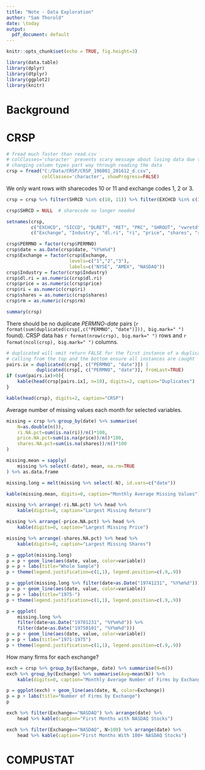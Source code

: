 ```yaml
---
title: "Note - Data Exploration"
author: "Sam Thorold"
date: \today
output:
  pdf_document: default
---
```


```r
knitr::opts_chunk$set(echo = TRUE, fig.height=3)
```

```r
library(data.table)
library(dplyr)
library(dtplyr)
library(ggplot2)
library(knitr)
```

# Background

# CRSP

```r
# fread much faster than read.csv
# colClasses='character' prevents scary message about losing data due to
# changing column types part way through reading the data
crsp = fread("C:/Data/CRSP/CRSP_196001_201612_d.csv",
             colClasses='character', showProgress=FALSE)
```

We only want rows with sharecodes 10 or 11 and exchange codes 1, 2 or 3.

```r
crsp = crsp %>% filter(SHRCD %in% c(10, 11)) %>% filter(EXCHCD %in% c(1, 2, 3))
```

```r
crsp$SHRCD = NULL  # sharecode no longer needed
```

```r
setnames(crsp,
         c("EXCHCD", "SICCD", "DLRET", "RET", "PRC", "SHROUT", "vwretd"),
         c("Exchange", "Industry", "dl.ri", "ri", "price", "shares", "rm"))
```


```r
crsp$PERMNO = factor(crsp$PERMNO)
crsp$date = as.Date(crsp$date, "%Y%m%d")
crsp$Exchange = factor(crsp$Exchange,
                       levels=c("1","2","3"),
                       labels=c("NYSE", "AMEX", "NASDAQ"))
crsp$Industry = factor(crsp$Industry)
crsp$dl.ri = as.numeric(crsp$dl.ri)
crsp$price = as.numeric(crsp$price)
crsp$ri = as.numeric(crsp$ri)
crsp$shares = as.numeric(crsp$shares)
crsp$rm = as.numeric(crsp$rm)
```

```r
summary(crsp)
```

There should be no duplicate $PERMNO$-$date$ pairs
(`r format(sum(duplicated(crsp[,c("PERMNO", "date")])), big.mark=" ")` found).
CRSP data has `r format(nrow(crsp), big.mark=" ")` rows and
`r format(ncol(crsp), big.mark=" ")` columns.

```r
# duplicated will omit return FALSE for the first instance of a duplicated row
# calling from the top and the bottom ensure all instances are caught
pairs.ix = duplicated(crsp[, c("PERMNO", "date")]) |
           duplicated(crsp[, c("PERMNO", "date")], fromLast=TRUE)
if (sum(pairs.ix)>0){
    kable(head(crsp[pairs.ix], n=10), digits=2, caption="Duplicates")
}
```

```r
kable(head(crsp), digits=2, caption="CRSP")
```

Average number of missing values each month for selected variables.

```r
missing = crsp %>% group_by(date) %>% summarise(
    N=as.double(n()),
    ri.NA.pct=sum(is.na(ri))/n()*100,
    price.NA.pct=sum(is.na(price))/n()*100,
    shares.NA.pct=sum(is.na(shares))/n()*100
)
```

```r
missing.mean = sapply(
    missing %>% select(-date), mean, na.rm=TRUE
) %>% as.data.frame

missing.long = melt(missing %>% select(-N), id.vars=c("date"))

kable(missing.mean, digits=0, caption="Monthly Average Missing Values")
```

```r
missing %>% arrange(-ri.NA.pct) %>% head %>%
    kable(digits=0, caption="Largest Missing Return")

missing %>% arrange(-price.NA.pct) %>% head %>%
    kable(digits=0, caption="Largest Missing Price")

missing %>% arrange(-shares.NA.pct) %>% head %>%
    kable(digits=0, caption="Largest Missing Shares")
```

```r
p = ggplot(missing.long)
p = p + geom_line(aes(date, value, color=variable))
p = p + labs(title="Whole Sample")
p + theme(legend.justification=c(1,1), legend.position=c(.9,.9))

p = ggplot(missing.long %>% filter(date>as.Date("19741231", "%Y%m%d")))
p = p + geom_line(aes(date, value, color=variable))
p = p + labs(title="1975-")
p + theme(legend.justification=c(1,1), legend.position=c(.9,.9))

p = ggplot(
    missing.long %>%
    filter(date>as.Date("19701231", "%Y%m%d")) %>%
    filter(date<as.Date("19750101", "%Y%m%d")))
p = p + geom_line(aes(date, value, color=variable))
p = p + labs(title="1971-1975")
p + theme(legend.justification=c(1,1), legend.position=c(.9,.9))
```

How many firms for each exchange?

```r
exch = crsp %>% group_by(Exchange, date) %>% summarise(N=n())
exch %>% group_by(Exchange) %>% summarise(Avg=mean(N)) %>%
    kable(digits=0, caption="Monthly Average Number of Firms by Exchange")
```

```r
p = ggplot(exch) + geom_line(aes(date, N, color=Exchange))
p = p + labs(title="Number of Firms by Exchange")
p
```

```r
exch %>% filter(Exchange=="NASDAQ") %>% arrange(date) %>%
    head %>% kable(caption="First Months with NASDAQ Stocks")
```

```r
exch %>% filter(Exchange=="NASDAQ", N>100) %>% arrange(date) %>%
    head %>% kable(caption="First Months With 100+ NASDAQ Stocks")
```

# COMPUSTAT

